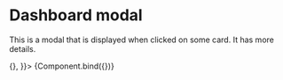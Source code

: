 
<Meta title="Modules/Dashboard" component={ModalDashboard} />

# Dashboard modal

This is a modal that is displayed when clicked on some card. It has more details.


<Canvas>
  <Story
    name="Modal"
    args={{
      data: {
        type: "score",
        value: 53,
        maxValue: 83,
        minValue: 30,
        change: 2,
        title: "Score",
        values: [
          { ts: new Date("2021-04-13T19:30:00Z"), value: 52 },
          { ts: new Date("2021-04-13T19:35:00Z"), value: 53 },
        ],
      },
      handleClose: () => {},
    }}>
    {Component.bind({})}
  </Story>
</Canvas>

